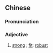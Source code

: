 {{also|力壮}}
==Chinese==
{{zh-forms|s=力壮}}

===Pronunciation===
{{zh-pron
|m=lìzhuàng
|h=pfs=li̍t-chong
|cat=a
}}

===Adjective===
{{zh-adj}}

# [[strong]] {{gloss|of people}}; [[fit]]; [[robust]]